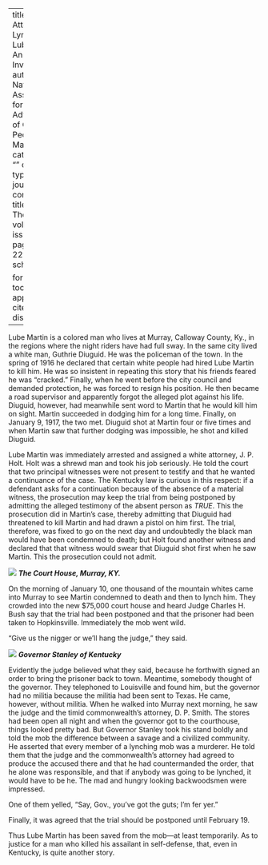 
---
title: 'The Attempted Lynching of Lube Martin: An N.A.A.C.P. Investigation'
author: National Association for the Advancement of Colored People
date: Mar. 1917
categories: 
  - ""
citation: 
  type: article-journal
  container-title: The Crisis
  volume: 13
  issue: 5
  page: 226-227
google-scholar: true

format:
  html:
    toc: false
    appendix-cite-as: display
---


Lube Martin is a colored man who lives at Murray, Calloway County, Ky., in the regions where the night riders have had full sway. In the same city lived a white man, Guthrie Diuguid. He was the policeman of the town. In the spring of 1916 he declared that certain white people had hired Lube Martin to kill him. He was so insistent in repeating this story that his friends feared he was "cracked." Finally, when he went before the city council and demanded protection, he was forced to resign his position. He then became a road supervisor and apparently forgot the alleged plot against his life. Diuguid, however, had meanwhile sent word to Martin that he would kill him on sight. Martin succeeded in dodging him for a long time. Finally, on January 9, 1917, the two met. Diuguid shot at Martin four or five times and when Martin saw that further dodging was impossible, he shot and killed Diuguid.

Lube Martin was immediately arrested and assigned a white attorney, J. P. Holt. Holt was a shrewd man and took his job seriously. He told the court that two principal witnesses were not present to testify and that he wanted a continuance of the case. The Kentucky law is curious in this respect: if a defendant asks for a continuation because of the absence of a material witness, the prosecution may keep the trial from being postponed by admitting the alleged testimony of the absent person as *TRUE*. This the prosecution did in Martin's case, thereby admitting that Diuguid had threatened to kill Martin and had drawn a pistol on him first. The trial, therefore, was fixed to go on the next day and undoubtedly the black man would have been condemned to death; but Holt found another witness and declared that that witness would swear that Diuguid shot first when he saw Martin. This the prosecution could not admit.

![](../../../Images/court_house.png)
***The Court House, Murray, KY.***

On the morning of January 10, one thousand of the mountain whites came into Murray to see Martin condemned to death and then to lynch him. They crowded into the new $75,000 court house and heard Judge Charles H. Bush say that the trial had been postponed and that the prisoner had been taken to Hopkinsville. Immediately the mob went wild.

"Give us the nigger or we'll hang the judge," they said.

![](../../../Images/stanley.png)
***Governor Stanley of Kentucky***

Evidently the judge believed what they  said, because he forthwith signed an order to bring the prisoner back to town. Meantime, somebody thought of the governor. They telephoned to Louisville and found him, but the governor had no militia because the militia had been sent to Texas. He came, however, without militia. When he walked into Murray next morning, he saw the judge and the timid commonwealth's attorney, D. P. Smith. The stores had been open all night and when the governor got to the courthouse, things looked pretty bad. But Governor Stanley took his stand boldly and told the mob the difference between a savage and a civilized community. He asserted that every member of a lynching mob was a murderer. He told them that the judge and the commonwealth's attorney had agreed to produce the accused there and that he had countermanded the order, that he alone was responsible, and that if anybody was going to be lynched, it would have to be he. The mad and hungry looking backwoodsmen were impressed.

One of them yelled, "Say, Gov., you've got the guts; I'm fer yer."

Finally, it was agreed that the trial should be postponed until February 19.

Thus Lube Martin has been saved from the mob---at least temporarily. As to justice for a man who killed his assailant in self-defense, that, even in Kentucky, is quite another story.

